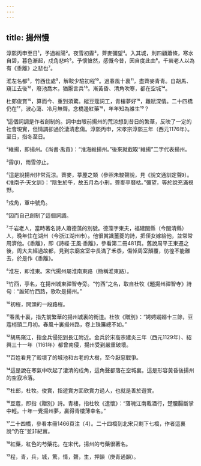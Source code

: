 ```yaml
---
---
---
```

title: 揚州慢
---



淳熙丙申至日¹，予過維陽²。夜雪初霽³，薺麥彌望⁴。入其城，則四顧蕭條，寒水自碧，暮色漸起，戍角悲吟⁵。予懷愴然，感慨今昔，因自度此曲⁶。千岩老人以為有《黍離》之悲也⁷。

淮左名都⁸，竹西佳處⁹，解鞍少駐初程¹⁰。過春風十裏¹¹，盡薺麥青青。自胡馬、窺江去後¹²，廢池喬木，猶厭言兵¹³。漸黃昏、清角吹寒，都在空城¹⁴。

杜郎俊賞¹⁵，算而今、重到須驚。縱豆蔻詞工，青樓夢好¹⁶，難賦深情。二十四橋仍在¹⁷，波心蕩、冷月無聲。念橋邊紅藥¹⁸，年年知為誰生¹⁹？

¹這個詞調是作者創制的。詞中由眼前揚州的荒涼想到昔日的繁華，反映了一定的社會現實，但情調卻過於淒清悲傷。淳熙丙申，宋孝宗淳熙三年（西元1176年）。至日，指冬至日。

²維揚，即揚州。《尚書·禹貢》：“淮海維揚州。”後來就截取“維揚”二字代表揚州。

³霽(jì)，雨雪停止。

⁴這是說揚州非常荒涼。薺麥，葶藶之類（參照朱駿聲說，見《說文通訓定聲》）。《淮南子·天文訓》：“陰生於午，故五月為小刑，薺麥亭曆枯。”彌望，等於說充滿視野。

⁵戍角，軍中號角。

⁶因而自己創制了這個詞調。

⁷千岩老人，當時著名詩人蕭德藻的別號。德藻字東夫，福建閩縣（今閩清縣）人，晚年住在湖州（今浙江湖州市）。他很賞識薑夔的詩，把侄女嫁給他，並常常周濟他。《黍離》，即《詩經·王風·黍離》，參看第二冊481頁。舊說周平王東遷之後，周大夫經過故都，見到宗廟宮室中長滿了禾黍，傷悼周室顛覆，彷徨不能離去，於是作《黍離》。

⁸淮左，即淮東。宋代揚州屬淮南東路（簡稱淮東路）。

⁹竹西，亭名，在揚州城東禪智寺旁。“竹西”之名，取自杜牧《題揚州禪智寺》詩句：“誰知竹西路，歌吹是揚州。”

¹⁰初程，開頭的一段路程。

¹¹春風十裏，指先前繁華的揚州城裏的街道。杜牧《贈別》：“娉娉嫋嫋十三餘，豆蔻梢頭二月初。春風十裏揚州路，卷上珠簾總不如。”

¹²胡馬窺江，指金兵侵犯到長江附近。金兵於宋高宗建炎三年（西元1129年）、紹興三十一年（1161年）都曾南侵，揚州受到嚴重破壞。

¹³百姓看見了毀壞了的城池和古老的大樹，至今厭惡戰爭。

¹⁴這是說在寒氣中吹起了淒清的戍角，這角聲都落在空城裏。這是形容黃昏後揚州的空寂冷落。

¹⁵杜郎，杜牧。俊賞，指遊賞方面欣賞力過人，也就是善於遊賞。

¹⁶豆蔻，即指《贈別》詩。青樓，指杜牧《遣懷》：“落魄江南載酒行，楚腰腸斷掌中輕。十年一覺揚州夢，贏得青樓薄幸名。”

¹⁷二十四橋，參看本冊1466頁注〔4〕。二十四橋到北宋只剩下七橋，作者這裏說“仍在”並非紀實。

¹⁸紅藥，紅色的芍藥花。在宋代，揚州的芍藥很著名。

¹⁹程，青，兵，城，驚，情，聲，生，押韻（庚青通韻）。